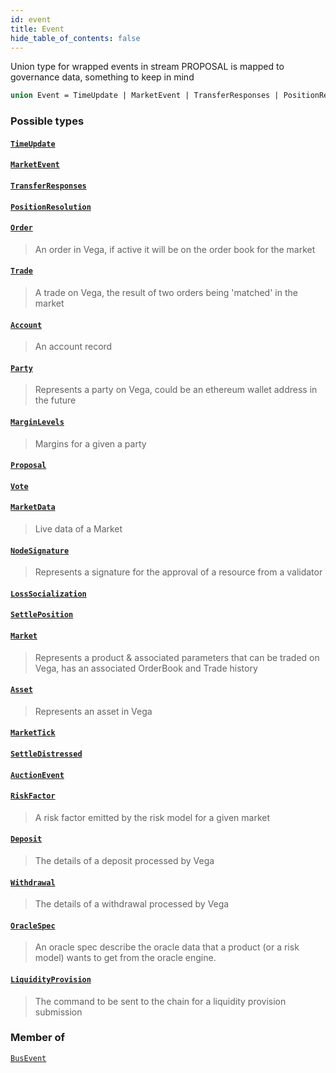 ```yaml
---
id: event
title: Event
hide_table_of_contents: false
---
```








Union type for wrapped events in stream PROPOSAL is mapped to governance data, something to keep in mind

```graphql
union Event = TimeUpdate | MarketEvent | TransferResponses | PositionResolution | Order | Trade | Account | Party | MarginLevels | Proposal | Vote | MarketData | NodeSignature | LossSocialization | SettlePosition | Market | Asset | MarketTick | SettleDistressed | AuctionEvent | RiskFactor | Deposit | Withdrawal | OracleSpec | LiquidityProvision
```


### Possible types

#### [`TimeUpdate`](/testnet/api/graphql/objects/time-update) <Badge class="secondary" text="object"/>
> 
> 

#### [`MarketEvent`](/testnet/api/graphql/objects/market-event) <Badge class="secondary" text="object"/>
> 
> 

#### [`TransferResponses`](/testnet/api/graphql/objects/transfer-responses) <Badge class="secondary" text="object"/>
> 
> 

#### [`PositionResolution`](/testnet/api/graphql/objects/position-resolution) <Badge class="secondary" text="object"/>
> 
> 

#### [`Order`](/testnet/api/graphql/objects/order) <Badge class="secondary" text="object"/>
> An order in Vega, if active it will be on the order book for the market
> 

#### [`Trade`](/testnet/api/graphql/objects/trade) <Badge class="secondary" text="object"/>
> A trade on Vega, the result of two orders being 'matched' in the market
> 

#### [`Account`](/testnet/api/graphql/objects/account) <Badge class="secondary" text="object"/>
> An account record
> 

#### [`Party`](/testnet/api/graphql/objects/party) <Badge class="secondary" text="object"/>
> Represents a party on Vega, could be an ethereum wallet address in the future
> 

#### [`MarginLevels`](/testnet/api/graphql/objects/margin-levels) <Badge class="secondary" text="object"/>
> Margins for a given a party
> 

#### [`Proposal`](/testnet/api/graphql/objects/proposal) <Badge class="secondary" text="object"/>
> 
> 

#### [`Vote`](/testnet/api/graphql/objects/vote) <Badge class="secondary" text="object"/>
> 
> 

#### [`MarketData`](/testnet/api/graphql/objects/market-data) <Badge class="secondary" text="object"/>
> Live data of a Market
> 

#### [`NodeSignature`](/testnet/api/graphql/objects/node-signature) <Badge class="secondary" text="object"/>
> Represents a signature for the approval of a resource from a validator
> 

#### [`LossSocialization`](/testnet/api/graphql/objects/loss-socialization) <Badge class="secondary" text="object"/>
> 
> 

#### [`SettlePosition`](/testnet/api/graphql/objects/settle-position) <Badge class="secondary" text="object"/>
> 
> 

#### [`Market`](/testnet/api/graphql/objects/market) <Badge class="secondary" text="object"/>
> Represents a product & associated parameters that can be traded on Vega, has an associated OrderBook and Trade history
> 

#### [`Asset`](/testnet/api/graphql/objects/asset) <Badge class="secondary" text="object"/>
> Represents an asset in Vega
> 

#### [`MarketTick`](/testnet/api/graphql/objects/market-tick) <Badge class="secondary" text="object"/>
> 
> 

#### [`SettleDistressed`](/testnet/api/graphql/objects/settle-distressed) <Badge class="secondary" text="object"/>
> 
> 

#### [`AuctionEvent`](/testnet/api/graphql/objects/auction-event) <Badge class="secondary" text="object"/>
> 
> 

#### [`RiskFactor`](/testnet/api/graphql/objects/risk-factor) <Badge class="secondary" text="object"/>
> A risk factor emitted by the risk model for a given market
> 

#### [`Deposit`](/testnet/api/graphql/objects/deposit) <Badge class="secondary" text="object"/>
> The details of a deposit processed by Vega
> 

#### [`Withdrawal`](/testnet/api/graphql/objects/withdrawal) <Badge class="secondary" text="object"/>
> The details of a withdrawal processed by Vega
> 

#### [`OracleSpec`](/testnet/api/graphql/objects/oracle-spec) <Badge class="secondary" text="object"/>
> An oracle spec describe the oracle data that a product (or a risk model)
wants to get from the oracle engine.
> 

#### [`LiquidityProvision`](/testnet/api/graphql/objects/liquidity-provision) <Badge class="secondary" text="object"/>
> The command to be sent to the chain for a liquidity provision submission
> 



### Member of

[`BusEvent`](/testnet/api/graphql/objects/bus-event)  <Badge class="secondary" text="object"/>



